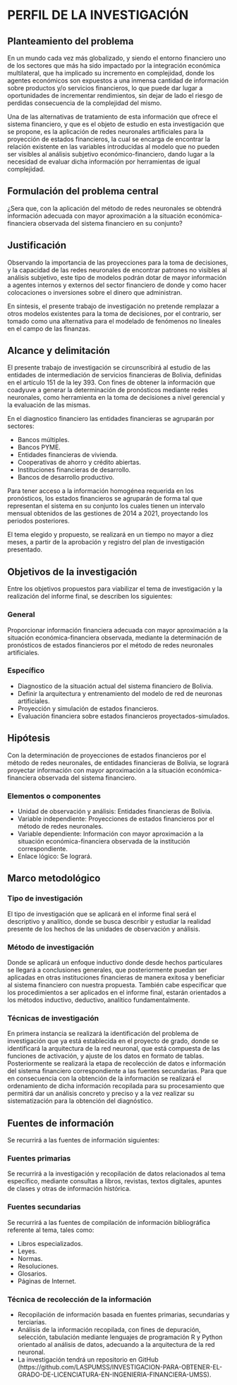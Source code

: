 
# PERFIL DE LA INVESTIGACIÓN

## Planteamiento del problema

En un mundo cada vez más globalizado, y siendo el entorno financiero uno de los sectores que más ha sido impactado por la integración económica multilateral, que ha implicado su incremento en complejidad, donde los agentes económicos son expuestos a una inmensa cantidad de información sobre productos y/o servicios financieros, lo que puede dar lugar a oportunidades de incrementar rendimientos, sin dejar de lado el riesgo de perdidas consecuencia de la complejidad del mismo.

Una de las alternativas de tratamiento de esta información que ofrece el sistema financiero, y que es el objeto de estudio en esta investigación que se propone, es la aplicación de redes neuronales artificiales para la proyección de estados financieros, la cual se encarga de encontrar la relación existente en las variables introducidas al modelo que no pueden ser visibles al análisis subjetivo económico-financiero, dando lugar a la necesidad de evaluar dicha información por herramientas de igual complejidad.

\begin{figure}[h!]
\centering
\includegraphics[width=15cm, height=10cm]{RECURSOS-INVESTIGACION/001-PERFIL-DEL-PROYECTO/arbol-de-problemas.png}
\caption{Arbol de problemas}
\end{figure}


## Formulación del problema central

¿Sera que, con la aplicación del método de redes neuronales se obtendrá información adecuada con mayor aproximación a la situación económica-financiera observada del sistema financiero en su conjunto?

## Justificación

Observando la importancia de las proyecciones para la toma de decisiones, y la capacidad de las redes neuronales de encontrar patrones no visibles al análisis subjetivo, este tipo de modelos podrán dotar de mayor información a agentes internos y externos del sector financiero de donde y como hacer colocaciones o inversiones sobre el dinero que administran.

En síntesis, el presente trabajo de investigación no pretende remplazar a otros modelos existentes para la toma de decisiones, por el contrario, ser tomado como una alternativa para el modelado de fenómenos no lineales en el campo de las finanzas. 


## Alcance y delimitación

El presente trabajo de investigación se circunscribirá al estudio de las entidades de intermediación de servicios financieras de Bolivia, definidas en el artículo 151 de la ley 393. Con fines de obtener la información que coadyuve a generar la determinación de pronósticos mediante redes neuronales, como herramienta en la toma de decisiones a nivel gerencial y la evaluación de las mismas.

En el diagnostico financiero las entidades financieras se agruparán por sectores:

- Bancos múltiples.
- Bancos PYME.
- Entidades financieras de vivienda.
- Cooperativas de ahorro y crédito abiertas.
- Instituciones financieras de desarrollo.
- Bancos de desarrollo productivo.

Para tener acceso a la información homogénea requerida en los pronósticos, los estados financieros se agruparán de forma tal que representan el sistema en su conjunto los cuales tienen un intervalo mensual obtenidos de las gestiones de 2014 a 2021, proyectando los periodos posteriores. 

El tema elegido y propuesto, se realizará en un tiempo no mayor a diez meses, a partir de la aprobación y registro del plan de investigación presentado.

## Objetivos de la investigación

Entre los objetivos propuestos para viabilizar el tema de investigación y la realización del informe final, se describen los siguientes:

### General 

Proporcionar información financiera adecuada con mayor aproximación a la situación económica-financiera observada, mediante la determinación de pronósticos de estados financieros por el método de redes neuronales artificiales.

### Específico 

- Diagnostico de la situación actual del sistema financiero de Bolivia.
- Definir la arquitectura y entrenamiento del modelo de red de neuronas artificiales.
- Proyección y simulación de estados financieros.
- Evaluación financiera sobre estados financieros proyectados-simulados.

## Hipótesis

Con la determinación de proyecciones de estados financieros por el método de redes neuronales, de entidades financieras de Bolivia, se logrará proyectar información con mayor aproximación a la situación económica-financiera observada del sistema financiero.

### Elementos o componentes

- Unidad de observación y análisis: Entidades financieras de Bolivia.
- Variable independiente: Proyecciones de estados financieros por el método de redes neuronales.
- Variable dependiente: Información con mayor aproximación a la situación económica-financiera observada de la institución correspondiente.
- Enlace lógico: Se logrará.


## Marco metodológico

### Tipo de investigación

El tipo de investigación que se aplicará en el informe final será el descriptivo y analítico, donde se busca describir y estudiar la realidad presente de los hechos de las unidades de observación y análisis.


### Método de investigación

Donde se aplicará un enfoque inductivo donde desde hechos particulares se llegará a conclusiones generales, que posteriormente puedan ser aplicadas en otras instituciones financieras de manera exitosa y beneficiar al sistema financiero con nuestra propuesta.
También cabe especificar que los procedimientos a ser aplicados en el informe final, estarán orientados a los métodos inductivo, deductivo, analítico fundamentalmente.


### Técnicas de investigación

En primera instancia se realizará la identificación del problema de investigación que ya está establecida en el proyecto de grado, donde se identificará la arquitectura de la red neuronal, que está compuesta de las funciones de activación, y ajuste de los datos en formato de tablas. Posteriormente se realizará la etapa de recolección de datos e información del sistema financiero correspondiente a las fuentes secundarias. Para que en consecuencia con la obtención de la información se realizará el ordenamiento de dicha información recopilada para su procesamiento que permitirá dar un análisis concreto y preciso y a la vez realizar su sistematización para la obtención del diagnóstico.


\input{RECURSOS-INVESTIGACION/001-PERFIL-DEL-PROYECTO/tabla-marco-metodico}

\newpage
## Fuentes de información

Se recurrirá a las fuentes de información siguientes:

### Fuentes primarias
Se recurrirá a la investigación y recopilación de datos relacionados al tema específico, mediante
consultas a libros, revistas, textos digitales, apuntes de clases y otras de información histórica.

### Fuentes secundarias
Se recurrirá a las fuentes de compilación de información bibliográfica referente al tema, tales como: 

- Libros especializados. 
- Leyes. 
- Normas. 
- Resoluciones. 
- Glosarios. 
- Páginas de Internet.

### Técnica de recolección de la información

- Recopilación de información basada en fuentes primarias, secundarias y terciarias.
- Análisis de la información recopilada, con fines de depuración, selección, tabulación mediante lenguajes de programación R y Python orientado al análisis de datos, adecuando a la arquitectura de la red neuronal.
- La investigación tendrá un repositorio en GitHub (https://github.com/LASPUMSS/INVESTIGACION-PARA-OBTENER-EL-GRADO-DE-LICENCIATURA-EN-INGENIERIA-FINANCIERA-UMSS).







